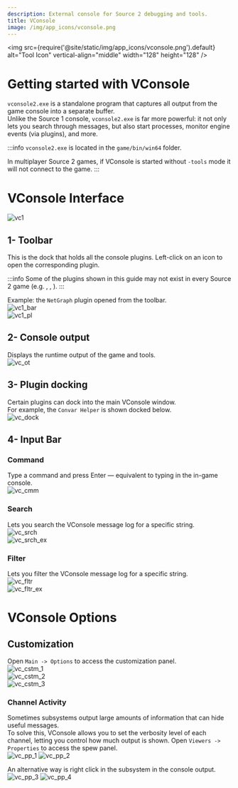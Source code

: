 ```yaml
---
description: External console for Source 2 debugging and tools.
title: VConsole
image: /img/app_icons/vconsole.png
---
```



<img src={require('@site/static/img/app_icons/vconsole.png').default} alt="Tool Icon" vertical-align="middle" width="128" height="128" />

# Getting started with VConsole
`vconsole2.exe` is a standalone program that captures all output from the game console into a separate buffer.  
Unlike the Source 1 console, `vconsole2.exe` is far more powerful: it not only lets you search through messages, but also start processes, monitor engine events (via plugins), and more.

:::info
`vconsole2.exe` is located in the `game/bin/win64` folder.

In multiplayer Source 2 games, if VConsole is started without `-tools` mode it will not connect to the game.
:::

# VConsole Interface  
![vc1](./vc1.png "vc1")

## 1- Toolbar  
This is the dock that holds all the console plugins. Left-click on an icon to open the corresponding plugin.

:::info
Some of the plugins shown in this guide may not exist in every Source 2 game (e.g. <Game name="hla"/>, <Game name="steamvr"/>, <Game name="dota2"/>).
:::

Example: the `NetGraph` plugin opened from the toolbar.  
![vc1_bar](./vc1_bar.png "vc1_bar")  
![vc1_pl](./vc1_plugin.png "vc1_pl")

## 2- Console output
Displays the runtime output of the game and tools.  
![vc_ot](./vc_ot.png "vc_ot")

## 3- Plugin docking
Certain plugins can dock into the main VConsole window.  
For example, the `Convar Helper` is shown docked below.  
![vc_dock](./vc_dock.png "vc_dock")

## 4- Input Bar
### Command
Type a command and press Enter — equivalent to typing in the in-game console.  
![vc_cmm](./vc_cmm.png "vc_cmm")  

### Search
Lets you search the VConsole message log for a specific string.  
![vc_srch](./vc_srch.png "vc_srch")  
![vc_srch_ex](./vc_srch_ex.png "vc_srch_ex")

### Filter
Lets you filter the VConsole message log for a specific string.  
![vc_fltr](./vc_fltr.png "vc_fltr")  
![vc_fltr_ex](./vc_fltr_ex.png "vc_fltr_ex")

# VConsole Options
## Customization
Open `Main -> Options` to access the customization panel.  
![vc_cstm_1](./vc_cstm_1.png "vc_cstm_1")  
![vc_cstm_2](./vc_cstm_2.png "vc_cstm_2")  
![vc_cstm_3](./vc_cstm_3.png "vc_cstm_3")

### Channel Activity
Sometimes subsystems output large amounts of information that can hide useful messages.  
To solve this, VConsole allows you to set the verbosity level of each channel, letting you control how much output is shown.
Open `Viewers -> Properties` to access the spew panel.  
![vc_pp_1](./vc_pp_1.png "vc_pp_1")
![vc_pp_2](./vc_pp_2.png "vc_pp_2")

An alternative way is right click in the subsystem in the console output.
![vc_pp_3](./vc_pp_3.png "vc_pp_3")
![vc_pp_4](./vc_pp_4.png "vc_pp_4")


<DocCardList />
